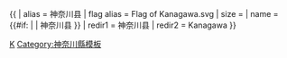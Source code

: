 {{ {{{1<noinclude>|country showdata</noinclude>}}}
| alias = 神奈川县
| flag alias = Flag of Kanagawa.svg
| size = {{{size|}}}
| name = {{#if: {{{name|}}} | {{{name|}}} | 神奈川县 }}
<noinclude>
| redir1 = 神奈川县
| redir2 = Kanagawa
</noinclude>
}}<noinclude>
[[Category:日本行政區劃資料模板|K]]
[[Category:神奈川縣模板]]
</noinclude>